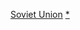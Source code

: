 {{Commonscat|Diesel multiple units of the Soviet Union}}

[[Category:柴油動車組|Soviet Union]]
[[Category:苏联铁路车辆|*]]